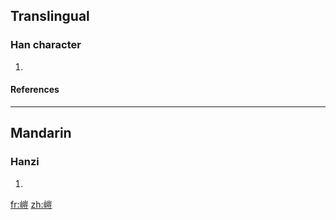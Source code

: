 ==Translingual==
===Han character===
{{Han char|rn=46|rad=山|as=10|sn=13|four=|canj=山山一廿 (UUMT)}}
# {{defn|Han|sort=山10}}
====References====
{{Han ref|kx=0317.220|dkj=08343|dj=0618.010|hdz=10790.130|uh=5D66|ud=23910}}
----
==Mandarin==
===Hanzi===
{{cmn-hanzi|pin=[[ái]] ([[ai2]])|wg=ai<sup>2</sup>}}
# {{defn|Mandarin}}

[[fr:嵦]]
[[zh:嵦]]